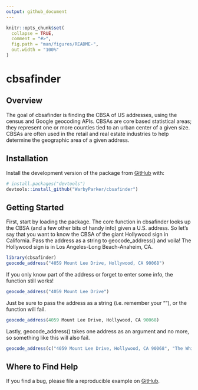 ```yaml
---
output: github_document
---
```


<!-- README.md is generated from README.Rmd. Please edit that file -->

```r
knitr::opts_chunk$set(
  collapse = TRUE,
  comment = "#>",
  fig.path = "man/figures/README-",
  out.width = "100%"
)
```

# cbsafinder

## Overview

The goal of cbsafinder is finding the CBSA of US addresses, using the census and Google geocoding APIs. CBSAs are core based statistical areas; they represent one or more counties tied to an urban center of a given size. CBSAs are often used in the retail and real estate industries to help determine the geographic area of a given address. 

## Installation

Install the development version of the package from [GitHub](https://github.com/) with:

```r
# install.packages("devtools")
devtools::install_github("WarbyParker/cbsafinder")
```

## Getting Started

First, start by loading the package. The core function in cbsafinder looks up the CBSA (and a few other bits of handy info) given a U.S. address. So let's say that you want to know the CBSA of the giant Hollywood sign in California. Pass the address as a string to geocode_address() and voila! The Hollywood sign is in Los Angeles-Long Beach-Anaheim, CA.  

```r
library(cbsafinder)
geocode_address("4059 Mount Lee Drive, Hollywood, CA 90068")
```

If you only know part of the address or forget to enter some info, the function still works! 

```r
geocode_address("4059 Mount Lee Drive")
```

Just be sure to pass the address as a string (i.e. remember your ""), or the function will fail.  

```r
geocode_address(4059 Mount Lee Drive, Hollywood, CA 90068)
```

Lastly, geocode_address() takes one address as an argument and no more, so something like this will also fail.  

```r
geocode_address(c("4059 Mount Lee Drive, Hollywood, CA 90068", "The White House, 1600 Pennsylvania Avenue NW, Washington, DC 20500"))
```

## Where to Find Help

If you find a bug, please file a reproducible example on [GitHub](https://github.com/WarbyParker/cbsafinder).
